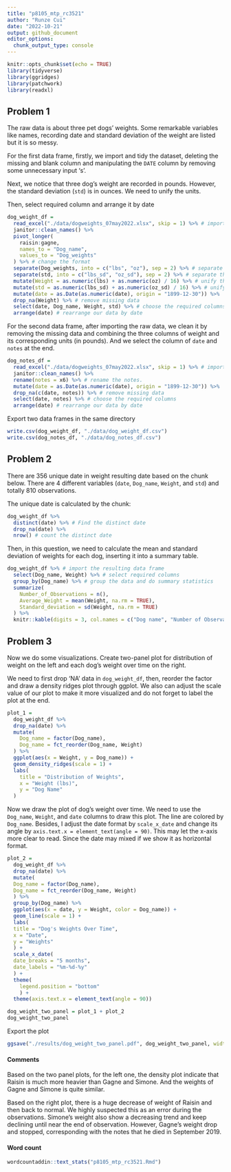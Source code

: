 ```yaml
---
title: "p8105_mtp_rc3521"
author: "Runze Cui"
date: "2022-10-21"
output: github_document
editor_options: 
  chunk_output_type: console
---
```


```r
knitr::opts_chunk$set(echo = TRUE)
library(tidyverse)
library(ggridges)
library(patchwork)
library(readxl)
```


## Problem 1

The raw data is about three pet dogs' weights. Some remarkable variables like names, recording date and standard deviation of the weight are listed but it is so messy. 

For the first data frame, firstly, we import and tidy the dataset, deleting the missing and blank column and manipulating the `DATE` column by removing some unnecessary input 's'. 

Next, we notice that three dog's weight are recorded in pounds. However, the standard deviation (`std`) is in ounces. We need to unify the units.

Then, select required column and arrange it by date

```r
dog_weight_df = 
  read_excel("./data/dogweights_07may2022.xlsx", skip = 1) %>% # import the data and get rid of the first row
  janitor::clean_names() %>% 
  pivot_longer(  
    raisin:gagne,
    names_to = "Dog_name",
    values_to = "Dog_weights"
  ) %>% # change the format
  separate(Dog_weights, into = c("lbs", "oz"), sep = 2) %>% # separate the weight's unit by 'lbs' and 'oz' respectively
  separate(std, into = c("lbs_sd", "oz_sd"), sep = 2) %>% # separate the standard deviation's unit by 'lbs' and 'oz' respectively
  mutate(Weight = as.numeric(lbs) + as.numeric(oz) / 16) %>% # unify the units of weights
  mutate(std = as.numeric(lbs_sd) + as.numeric(oz_sd) / 16) %>% # unify the units of standard deviation
  mutate(date = as.Date(as.numeric(date), origin = "1899-12-30")) %>%  # change the date format and show it as readable one.
  drop_na(Weight) %>% # remove missing data
  select(date, Dog_name, Weight, std) %>% # choose the required columns
  arrange(date) # rearrange our data by date
```

For the second data frame, after importing the raw data, we clean it by removing the missing data and combining the three columns of weight and its corresponding units (in pounds). And we select the column of `date` and `notes` at the end.

```r
dog_notes_df =
  read_excel("./data/dogweights_07may2022.xlsx", skip = 1) %>% # import the data and get rid of the first row
  janitor::clean_names() %>% 
  rename(notes = x6) %>% # rename the notes.
  mutate(date = as.Date(as.numeric(date), origin = "1899-12-30")) %>%  # change the date format and show it as readable one.
  drop_na(c(date, notes)) %>% # remove missing data
  select(date, notes) %>% # choose the required columns
  arrange(date) # rearrange our data by date
```


Export two data frames in the same directory

```r
write.csv(dog_weight_df, "./data/dog_weight_df.csv")
write.csv(dog_notes_df, "./data/dog_notes_df.csv")
```

## Problem 2

There are 356 unique date in weight resulting date based on the chunk below. There are 4 different variables (`date`, `Dog_name`, `Weight`, and `std`) and totally 810 observations.

The unique date is calculated by the chunk:

```r
dog_weight_df %>% 
  distinct(date) %>% # Find the distinct date
  drop_na(date) %>% 
  nrow() # count the distinct date
```


Then, in this question, we need to calculate the mean and standard deviation of weights for each dog, inserting it into a summary table. 

```r
dog_weight_df %>% # import the resulting data frame
  select(Dog_name, Weight) %>% # select required columns
  group_by(Dog_name) %>% # group the data and do summary statistics
  summarize(
    Number_of_Observations = n(),
    Average_Weight = mean(Weight, na.rm = TRUE),
    Standard_deviation = sd(Weight, na.rm = TRUE)
  ) %>% 
  knitr::kable(digits = 3, col.names = c("Dog name", "Number of Observations", "Average Weight (lbs)", "Standard Deviation (lbs)")) # show it as a table and rename the columns' name.
```


## Problem 3

Now we do some visualizations. Create two-panel plot for distribution of weight on the left and each dog's weight over time on the right.

We need to first drop 'NA' data in `dog_weight_df`, then, reorder the factor and draw a density ridges plot through ggplot. We also can adjust the scale value of our plot to make it more visualized and do not forget to label the plot at the end. 

```r
plot_1 =
  dog_weight_df %>% 
  drop_na(date) %>% 
  mutate(
    Dog_name = factor(Dog_name),
    Dog_name = fct_reorder(Dog_name, Weight)
  ) %>% 
  ggplot(aes(x = Weight, y = Dog_name)) +
  geom_density_ridges(scale = 1) +
  labs(
    title = "Distribution of Weights",
    x = "Weight (lbs)",
    y = "Dog Name"
  )
```

Now we draw the plot of dog's weight over time. We need to use the `Dog_name`, `Weight`, and `date` columns to draw this plot. The line are colored by `Dog_name`. Besides, I adjust the date format by `scale_x_date` and change its angle by `axis.text.x = element_text(angle = 90)`. This may let the x-axis more clear to read. Since the date may mixed if we show it as horizontal format.  

```r
plot_2 =
  dog_weight_df %>%
  drop_na(date) %>%
  mutate(
  Dog_name = factor(Dog_name),
  Dog_name = fct_reorder(Dog_name, Weight)
  ) %>%
  group_by(Dog_name) %>%
  ggplot(aes(x = date, y = Weight, color = Dog_name)) +
  geom_line(scale = 1) +
  labs(
  title = "Dog's Weights Over Time",
  x = "Date",
  y = "Weights"
  ) +
  scale_x_date(
  date_breaks = "5 months",
  date_labels = "%m-%d-%y"
  ) +
  theme(
    legend.position = "bottom"
    ) +
  theme(axis.text.x = element_text(angle = 90))
```

```r
dog_weight_two_panel = plot_1 + plot_2
dog_weight_two_panel
```

Export the plot

```r
ggsave("./results/dog_weight_two_panel.pdf", dog_weight_two_panel, width = 10, height = 6)
```


#### Comments

Based on the two panel plots, for the left one, the density plot indicate that Raisin is much more heavier than Gagne and Simone. And the weights of Gagne and Simone is quite similar. 

Based on the right plot, there is a huge decrease of weight of Raisin and then back to normal. We highly suspected this as an error during the observations. Simone's weight also show a decreasing trend and keep declining until near the end of observation. However, Gagne's weight drop and stopped, corresponding with the notes that he died in September 2019.

#### Word count

```r
wordcountaddin::text_stats("p8105_mtp_rc3521.Rmd")
```

